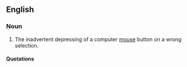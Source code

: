 ==English==
{{warn|neologism}}

===Noun===
{{en-noun}}

# {{internet|computing|slang}} The inadvertent depressing of a computer [[mouse]] button on a wrong selection.

====Quotations====
{{seecites}}